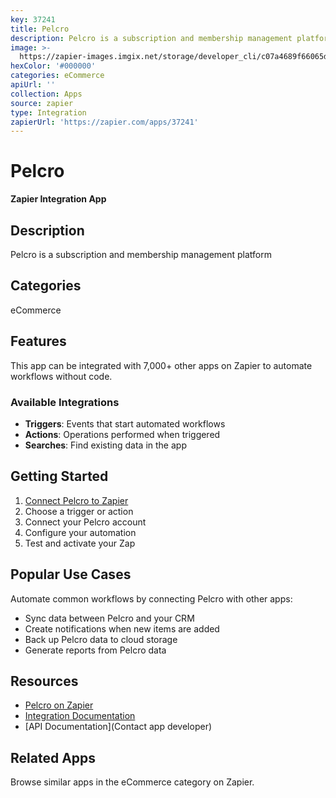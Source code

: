```yaml
---
key: 37241
title: Pelcro
description: Pelcro is a subscription and membership management platform
image: >-
  https://zapier-images.imgix.net/storage/developer_cli/c07a4689f66065d81b5eeb894ad254f5_2.png?auto=format%2Ccompress&ixlib=python-3.0.0&q=50
hexColor: '#000000'
categories: eCommerce
apiUrl: ''
collection: Apps
source: zapier
type: Integration
zapierUrl: 'https://zapier.com/apps/37241'
---
```

# Pelcro

**Zapier Integration App**

## Description

Pelcro is a subscription and membership management platform

## Categories

eCommerce

## Features

This app can be integrated with 7,000+ other apps on Zapier to automate workflows without code.

### Available Integrations

- **Triggers**: Events that start automated workflows
- **Actions**: Operations performed when triggered
- **Searches**: Find existing data in the app

## Getting Started

1. [Connect Pelcro to Zapier](https://zapier.com/apps/37241)
2. Choose a trigger or action
3. Connect your Pelcro account
4. Configure your automation
5. Test and activate your Zap

## Popular Use Cases

Automate common workflows by connecting Pelcro with other apps:

- Sync data between Pelcro and your CRM
- Create notifications when new items are added
- Back up Pelcro data to cloud storage
- Generate reports from Pelcro data

## Resources

- [Pelcro on Zapier](https://zapier.com/apps/37241)
- [Integration Documentation](https://zapier.com/apps/37241/integrations)
- [API Documentation](Contact app developer)

## Related Apps

Browse similar apps in the eCommerce category on Zapier.
